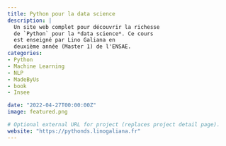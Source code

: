 ```yaml
---
title: Python pour la data science
description: |
  Un site web complet pour découvrir la richesse
  de `Python` pour la *data science*. Ce cours
  est enseigné par Lino Galiana en
  deuxième année (Master 1) de l'ENSAE.
categories:
- Python
- Machine Learning
- NLP
- MadeByUs
- book
- Insee

date: "2022-04-27T00:00:00Z"
image: featured.png

# Optional external URL for project (replaces project detail page).
website: "https://pythonds.linogaliana.fr"
---
```



